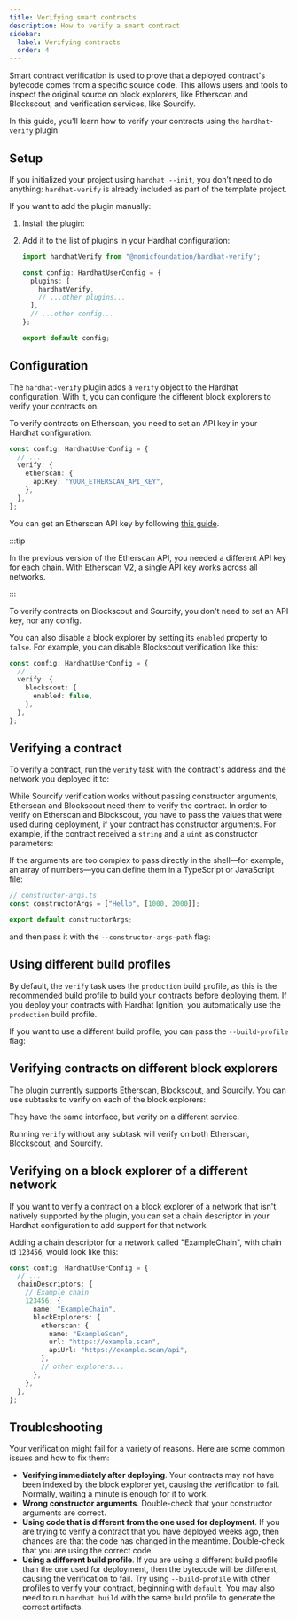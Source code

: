 ```yaml
---
title: Verifying smart contracts
description: How to verify a smart contract
sidebar:
  label: Verifying contracts
  order: 4
---
```



Smart contract verification is used to prove that a deployed contract's bytecode comes from a specific source code. This allows users and tools to inspect the original source on block explorers, like Etherscan and Blockscout, and verification services, like Sourcify.

In this guide, you'll learn how to verify your contracts using the `hardhat-verify` plugin.

## Setup

If you initialized your project using `hardhat --init`, you don’t need to do anything: `hardhat-verify` is already included as part of the template project.

If you want to add the plugin manually:

1. Install the plugin:

   <Install packages="@nomicfoundation/hardhat-verify" />

2. Add it to the list of plugins in your Hardhat configuration:

   ```ts
   import hardhatVerify from "@nomicfoundation/hardhat-verify";

   const config: HardhatUserConfig = {
     plugins: [
       hardhatVerify,
       // ...other plugins...
     ],
     // ...other config...
   };

   export default config;
   ```

## Configuration

The `hardhat-verify` plugin adds a `verify` object to the Hardhat configuration. With it, you can configure the different block explorers to verify your contracts on.

To verify contracts on Etherscan, you need to set an API key in your Hardhat configuration:

```ts
const config: HardhatUserConfig = {
  // ...
  verify: {
    etherscan: {
      apiKey: "YOUR_ETHERSCAN_API_KEY",
    },
  },
};
```

You can get an Etherscan API key by following [this guide](https://docs.etherscan.io/etherscan-v2/getting-an-api-key).

:::tip

In the previous version of the Etherscan API, you needed a different API key for each chain. With Etherscan V2, a single API key works across all networks.

:::

To verify contracts on Blockscout and Sourcify, you don't need to set an API key, nor any config.

You can also disable a block explorer by setting its `enabled` property to `false`. For example, you can disable Blockscout verification like this:

```ts
const config: HardhatUserConfig = {
  // ...
  verify: {
    blockscout: {
      enabled: false,
    },
  },
};
```

## Verifying a contract

To verify a contract, run the `verify` task with the contract's address and the network you deployed it to:

<Run command="hardhat verify --network sepolia 0x1234567890..." />

While Sourcify verification works without passing constructor arguments, Etherscan and Blockscout need them to verify the contract. In order to verify on Etherscan and Blockscout, you have to pass the values that were used during deployment, if your contract has constructor arguments. For example, if the contract received a `string` and a `uint` as constructor parameters:

<Run command='hardhat verify --network sepolia 0x1234567890... "Hello" 1000' />

If the arguments are too complex to pass directly in the shell—for example, an array of numbers—you can define them in a TypeScript or JavaScript file:

```ts
// constructor-args.ts
const constructorArgs = ["Hello", [1000, 2000]];

export default constructorArgs;
```

and then pass it with the `--constructor-args-path` flag:

<Run command="hardhat verify --network sepolia --constructor-args-path constructor-args.ts 0x1234567890..." />

## Using different build profiles

By default, the `verify` task uses the `production` build profile, as this is the recommended build profile to build your contracts before deploying them. If you deploy your contracts with Hardhat Ignition, you automatically use the `production` build profile.

If you want to use a different build profile, you can pass the `--build-profile` flag:

<Run command="hardhat verify --network sepolia --build-profile default 0x1234567890..." />

## Verifying contracts on different block explorers

The plugin currently supports Etherscan, Blockscout, and Sourcify. You can use subtasks to verify on each of the block explorers:

<Run command="hardhat verify etherscan ..." />

They have the same interface, but verify on a different service.

Running `verify` without any subtask will verify on both Etherscan, Blockscout, and Sourcify.

## Verifying on a block explorer of a different network

If you want to verify a contract on a block explorer of a network that isn't natively supported by the plugin, you can set a chain descriptor in your Hardhat configuration to add support for that network.

Adding a chain descriptor for a network called "ExampleChain", with chain id `123456`, would look like this:

```ts
const config: HardhatUserConfig = {
  // ...
  chainDescriptors: {
    // Example chain
    123456: {
      name: "ExampleChain",
      blockExplorers: {
        etherscan: {
          name: "ExampleScan",
          url: "https://example.scan",
          apiUrl: "https://example.scan/api",
        },
        // other explorers...
      },
    },
  },
};
```

## Troubleshooting

Your verification might fail for a variety of reasons. Here are some common issues and how to fix them:

- **Verifying immediately after deploying**. Your contracts may not have been indexed by the block explorer yet, causing the verification to fail. Normally, waiting a minute is enough for it to work.
- **Wrong constructor arguments**. Double-check that your constructor arguments are correct.
- **Using code that is different from the one used for deployment**. If you are trying to verify a contract that you have deployed weeks ago, then chances are that the code has changed in the meantime. Double-check that you are using the correct code.
- **Using a different build profile**. If you are using a different build profile than the one used for deployment, then the bytecode will be different, causing the verification to fail. Try using `--build-profile` with other profiles to verify your contract, beginning with `default`. You may also need to run `hardhat build` with the same build profile to generate the correct artifacts.

